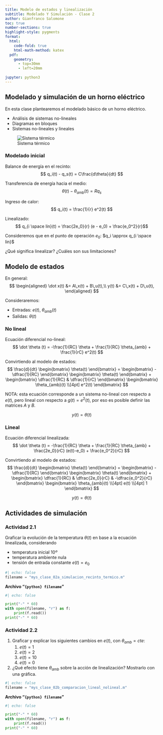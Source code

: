```yaml
---
title: Modelo de estados y linealización
subtitle: Modelado Y Simulación - Clase 2
author: Gianfranco Salomone
toc: true
number-sections: true
highlight-style: pygments
format: 
  html: 
    code-fold: true
    html-math-method: katex
  pdf: 
    geometry: 
      - top=30mm
      - left=20mm
    
jupyter: python3
---
```


## Modelado y simulación de un horno eléctrico
En esta clase plantearemos el modelado básico de un horno eléctrico.

* Análisis de sistemas no-lineales
* Diagramas en bloques
* Sistemas no-lineales y lineales


![Sistema térmico](modelado_termico_con_resistor.svg)


### Modelado inicial
Balance de energía en el recinto:
$$ q_i(t) - q_s(t) = C\frac{d\theta}{dt} $$

Transferencia de energía hacia el medio:
$$ \theta (t) - \theta_{amb} (t) = R q_s $$

Ingreso de calor:
$$ q_i(t) = \frac{1}{r} e^2(t) $$

Linealizado:
$$ q_{i \space lin}(t) = \frac{2e_0}{r} (e - e_0) + \frac{e_0^2}{r}$$

Consideremos que en el punto de operación $e_0$: $q_i \approx q_{i \space lin}$

¿Qué significa linealizar? ¿Cuáles son sus limitaciones?

## Modelo de estados

En general:
$$
\begin{aligned}
\dot x(t) &= A\,x(t) + B\,u(t),\\
y(t)      &= C\,x(t) + D\,u(t),
\end{aligned}
$$

Consideraremos:

* Entradas: $e(t)$, $\theta_{amb}(t)$
* Salidas: $\theta (t)$

### No lineal
Ecuación diferencial no-lineal:
$$ \dot \theta (t) = -\frac{1}{RC} \theta + \frac{1}{RC} \theta_{amb} + \frac{1}{rC} e^2(t) $$

Convirtiendo al modelo de estados:
$$
\frac{d}{dt} \begin{bmatrix}
             \theta(t)
             \end{bmatrix}
=
\begin{bmatrix}
  -\dfrac{1}{RC}
\end{bmatrix}
\begin{bmatrix}
  \theta(t)
\end{bmatrix}
+
\begin{bmatrix}
  \dfrac{1}{RC} & \dfrac{1}{rC}
\end{bmatrix}
\begin{bmatrix}
  \theta_{amb}(t) \\[4pt]
  e^2(t)
\end{bmatrix}
$$

NOTA: esta ecuación corresponde a un sistema no-lineal con respecto a $e(t)$, pero lineal con respecto a $g(t) = e^2(t)$, por eso es posible definir las matrices $A$ y $B$.

$$
y(t) = \theta(t)
$$

### Lineal
Ecuación diferencial linealizada:
$$ \dot \theta (t) = -\frac{1}{RC} \theta + \frac{1}{RC} \theta_{amb} + \frac{2e_0}{rC} (e(t)-e_0) + \frac{e_0^2}{rC} $$

Convirtiendo al modelo de estados:
$$
\frac{d}{dt} \begin{bmatrix}
             \theta(t)
             \end{bmatrix}
=
\begin{bmatrix}
  -\dfrac{1}{RC}
\end{bmatrix}
\begin{bmatrix}
  \theta(t)
\end{bmatrix}
+
\begin{bmatrix}
  \dfrac{1}{RC} & \dfrac{2e_0}{rC} & -\dfrac{e_0^2}{rC}  
\end{bmatrix}
\begin{bmatrix}
  \theta_{amb}(t) \\[4pt]
  e(t) \\[4pt]
  1
\end{bmatrix}
$$

$$ y(t) = \theta(t) $$

## Actividades de simulación


### Actividad 2.1
Graficar la evolución de la temperatura $\theta(t)$ en base a la ecuación linealizada, considerando  

* temperatura inicial $10º$
* temperatura ambiente nula
* tensión de entrada constante $e(t)=e_0$


```python
#| echo: false
filename = "mys_clase_02a_simulacion_recinto_termico.m"
```

**Archivo "`{python} filename`"**


```python
#| echo: false

print("-" * 60)
with open(filename, "r") as f:
    print(f.read())
print("-" * 60)
```

### Actividad 2.2


1. Graficar y explicar los siguientes cambios en $e(t)$, con $\theta_{amb}=cte$:
   1. $e(t)=1$
   2. $e(t)=2$
   3. $e(t)=10$
   4. $e(t)=0$
2. ¿Qué efecto tiene $\theta_{amb}$ sobre la acción de linealización? Mostrarlo con una gráfica.


```python
#| echo: false
filename = "mys_clase_02b_comparacion_lineal_nolineal.m"
```

**Archivo "`{python} filename`"**


```python
#| echo: false

print("-" * 60)
with open(filename, "r") as f:
    print(f.read())
print("-" * 60)
```